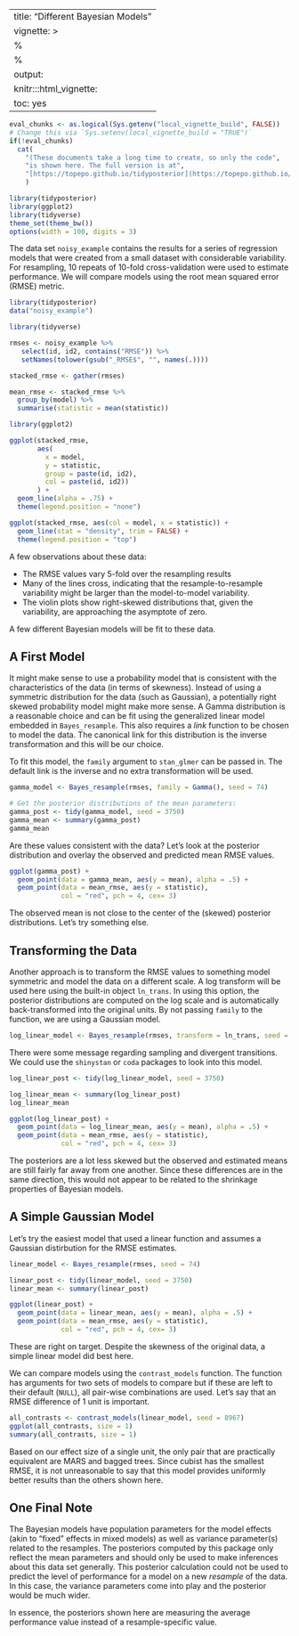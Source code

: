 
---
title: "Different Bayesian Models"
vignette: >
  %\VignetteEngine{knitr::rmarkdown}
  %\VignetteIndexEntry{Different Bayesian Models}
output:
  knitr:::html_vignette:
    toc: yes
---

```r
eval_chunks <- as.logical(Sys.getenv("local_vignette_build", FALSE))
# Change this via `Sys.setenv(local_vignette_build = "TRUE")`
if(!eval_chunks) 
  cat(
    "(These documents take a long time to create, so only the code",
    "is shown here. The full version is at",
    "[https://topepo.github.io/tidyposterior](https://topepo.github.io/tidyposterior).)"
    )
```

```r
library(tidyposterior)
library(ggplot2)
library(tidyverse)
theme_set(theme_bw())
options(width = 100, digits = 3)
```


The data set `noisy_example` contains the results for a series of regression models that were created from a small dataset with considerable variability. For resampling, 10 repeats of 10-fold cross-validation were used to estimate performance. We will compare models using the root mean squared error (RMSE) metric.  

```r
library(tidyposterior)
data("noisy_example")

library(tidyverse)

rmses <- noisy_example %>%
   select(id, id2, contains("RMSE")) %>%
   setNames(tolower(gsub("_RMSE$", "", names(.))))

stacked_rmse <- gather(rmses)

mean_rmse <- stacked_rmse %>%
  group_by(model) %>%
  summarise(statistic = mean(statistic))

library(ggplot2)

ggplot(stacked_rmse, 
       aes(
         x = model,
         y = statistic,
         group = paste(id, id2),
         col = paste(id, id2))
       ) + 
  geom_line(alpha = .75) + 
  theme(legend.position = "none")

ggplot(stacked_rmse, aes(col = model, x = statistic)) + 
  geom_line(stat = "density", trim = FALSE) + 
  theme(legend.position = "top")
```

A few observations about these data:

 * The RMSE values vary 5-fold over the resampling results
 * Many of the lines cross, indicating that the resample-to-resample variability might be larger than the model-to-model variability. 
 * The violin plots show right-skewed distributions that, given the variability, are approaching the asymptote of zero. 

A few different Bayesian models will be fit to these data. 

## A First Model

It might make sense to use a probability model that is consistent with the characteristics of the data (in terms of skewness). Instead of using a symmetric distribution for the data (such as Gaussian), a potentially right skewed probability model might make more sense. A Gamma distribution is a reasonable choice and can be fit using the generalized linear model embedded in `Bayes_resample`. This also requires a _link_ function to be chosen to model the data. The canonical link for this distribution is the inverse transformation and this will be our choice. 

To fit this model, the `family` argument to `stan_glmer` can be passed in. The default link is the inverse and no extra transformation will be used. 

```r
gamma_model <- Bayes_resample(rmses, family = Gamma(), seed = 74)

# Get the posterior distributions of the mean parameters:
gamma_post <- tidy(gamma_model, seed = 3750)
gamma_mean <- summary(gamma_post)
gamma_mean
```

Are these values consistent with the data? Let's look at the posterior distribution and overlay the observed and predicted mean RMSE values. 

```r
ggplot(gamma_post) + 
  geom_point(data = gamma_mean, aes(y = mean), alpha = .5) + 
  geom_point(data = mean_rmse, aes(y = statistic), 
             col = "red", pch = 4, cex= 3)
```

The observed mean is not close to the center of the (skewed) posterior distributions. Let's try something else. 

## Transforming the Data

Another approach is to transform the RMSE values to something model symmetric and model the data on a different scale. A log transform will be used here using the built-in object `ln_trans`. In using this option, the posterior distributions are computed on the log scale and is automatically back-transformed into the original units. By not passing `family` to the function, we are using a Gaussian model.


```r
log_linear_model <- Bayes_resample(rmses, transform = ln_trans, seed = 74)
```

There were some message regarding sampling and divergent transitions. We could use the  `shinystan` or `coda` packages to look into this model. 

```r
log_linear_post <- tidy(log_linear_model, seed = 3750)

log_linear_mean <- summary(log_linear_post)
log_linear_mean

ggplot(log_linear_post) + 
  geom_point(data = log_linear_mean, aes(y = mean), alpha = .5) + 
  geom_point(data = mean_rmse, aes(y = statistic), 
             col = "red", pch = 4, cex= 3)
```

The posteriors are a lot less skewed but the observed and estimated means are still fairly far away from one another. Since these differences are in the same direction, this would not appear to be related to the shrinkage properties of Bayesian models. 

## A Simple Gaussian Model

Let's try the easiest model that used a linear function and assumes a Gaussian distirbution for the RMSE estimates. 

```r
linear_model <- Bayes_resample(rmses, seed = 74)

linear_post <- tidy(linear_model, seed = 3750)
linear_mean <- summary(linear_post)

ggplot(linear_post) + 
  geom_point(data = linear_mean, aes(y = mean), alpha = .5) + 
  geom_point(data = mean_rmse, aes(y = statistic), 
             col = "red", pch = 4, cex= 3)
```

These are right on target. Despite the skewness of the original data, a simple linear model did best here. 

We can compare models using the `contrast_models` function. The function has arguments for two sets of models to compare but if these are left to their default (`NULL`), all pair-wise combinations are used. Let's say that an RMSE difference of 1 unit is important. 

```r
all_contrasts <- contrast_models(linear_model, seed = 8967)
ggplot(all_contrasts, size = 1)
summary(all_contrasts, size = 1)
````

Based on our effect size of a single unit, the only pair that are practically equivalent are MARS and bagged trees. Since cubist has the smallest RMSE, it is not unreasonable to say that this model provides uniformly better results than the others shown here. 

## One Final Note

The Bayesian models have population parameters for the model effects (akin to "fixed" effects in mixed models) as well as variance parameter(s) related to the resamples. The posteriors computed by this package only reflect the mean parameters and should only be used to make inferences about this data set generally. This posterior calculation could not be used to predict the level of performance for a model on a new _resample_ of the data. In this case, the variance parameters come into play and the posterior would be much wider. 

In essence, the posteriors shown here are measuring the average performance value instead of a resample-specific value.  

